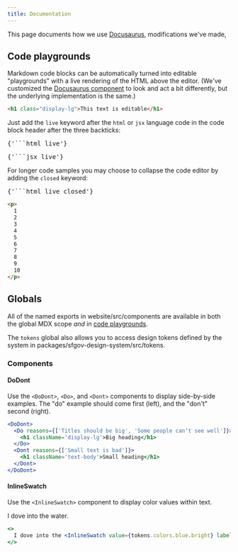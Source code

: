 ```yaml
---
title: Documentation
---
```



This page documents how we use [Docusaurus], modifications we've made,

## Code playgrounds

Markdown code blocks can be automatically turned into editable "playgrounds" with a
live rendering of the HTML above the editor. (We've customized the
[Docusaurus component][code blocks] to look and act a bit differently, but the
underlying implementation is the same.)

```html live
<h1 class="display-lg">This text is editable</h1>
```

Just add the `live` keyword after the `html` or `jsx` language code in the code block
header after the three backticks:

<pre>{'```html live'}</pre>

<pre>{'```jsx live'}</pre>

For longer code samples you may choose to collapse the code editor by adding the
`closed` keyword:

<pre>{'```html live closed'}</pre>

```html live closed
<p>
  1
  2
  3
  4
  5
  6
  7
  8
  9
  10
</p>
```

## Globals

All of the named exports in <GitHubFileLink>website/src/components</GitHubFileLink>
are available in both the global MDX scope _and_ in [code playgrounds].

The `tokens` global also allows you to access design tokens defined by the system
in <GitHubFileLink>packages/sfgov-design-system/src/tokens</GitHubFileLink>.

### Components

#### DoDont

Use the `<DoDont>`, `<Do>`, and `<Dont>` components to display side-by-side examples.
The "do" example should come first (left), and the "don't" second (right).

```jsx live
<DoDont>
  <Do reasons={['Titles should be big', 'Some people canʼt see well']}>
    <h1 className='display-lg'>Big heading</h1>
  </Do>
  <Dont reasons={['Small text is bad']}>
    <h1 className='text-body'>Small heading</h1>
  </Dont>
</DoDont>
```

#### InlineSwatch

Use the `<InlineSwatch>` component to display color values within text.

I dove into the <InlineSwatch value={tokens.colors.blue.bright} label='bright blue' /> water.

```jsx live
<>
  I dove into the <InlineSwatch value={tokens.colors.blue.bright} label='bright blue' /> water.
</>
```


[code playgrounds]: #code-playgrounds
[docusaurus]: https://docusaurus.io/
[mdx]: https://docusaurus.io/docs/next/markdown-features/react
[code blocks]: https://docusaurus.io/docs/next/markdown-features/code-blocks